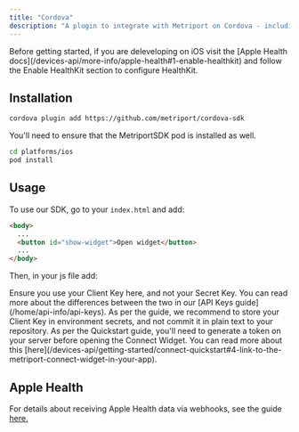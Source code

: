 ```yaml
---
title: "Cordova"
description: "A plugin to integrate with Metriport on Cordova - including Apple Health integrations."
---
```


<Info>
  Before getting started, if you are deleveloping on iOS visit the [Apple Health
  docs](/devices-api/more-info/apple-health#1-enable-healthkit) and follow the Enable HealthKit
  section to configure HealthKit.
</Info>

## Installation

```sh
cordova plugin add https://github.com/metriport/cordova-sdk
```

You'll need to ensure that the MetriportSDK pod is installed as well.

```sh
cd platforms/ios
pod install
```

## Usage

To use our SDK, go to your `index.html` and add:

```html
<body>
  ...
  <button id="show-widget">Open widget</button>
  ...
</body>
```

Then, in your js file add:

<Snippet file="cordova-js-example.mdx" />

<Warning>
  Ensure you use your Client Key here, and not your Secret Key. You can read more about the
  differences between the two in our [API Keys guide](/home/api-info/api-keys).
</Warning>

<Info>
  As per the guide, we recommend to store your Client Key in environment secrets, and not commit it
  in plain text to your repository.
</Info>

<Info>
  As per the Quickstart guide, you'll need to generate a token on your server before opening the
  Connect Widget. You can read more about this
  [here](/devices-api/getting-started/connect-quickstart#4-link-to-the-metriport-connect-widget-in-your-app).
</Info>

## Apple Health

For details about receiving Apple Health data via webhooks, see the guide [here.](/devices-api/more-info/apple-health#receiving-data)
